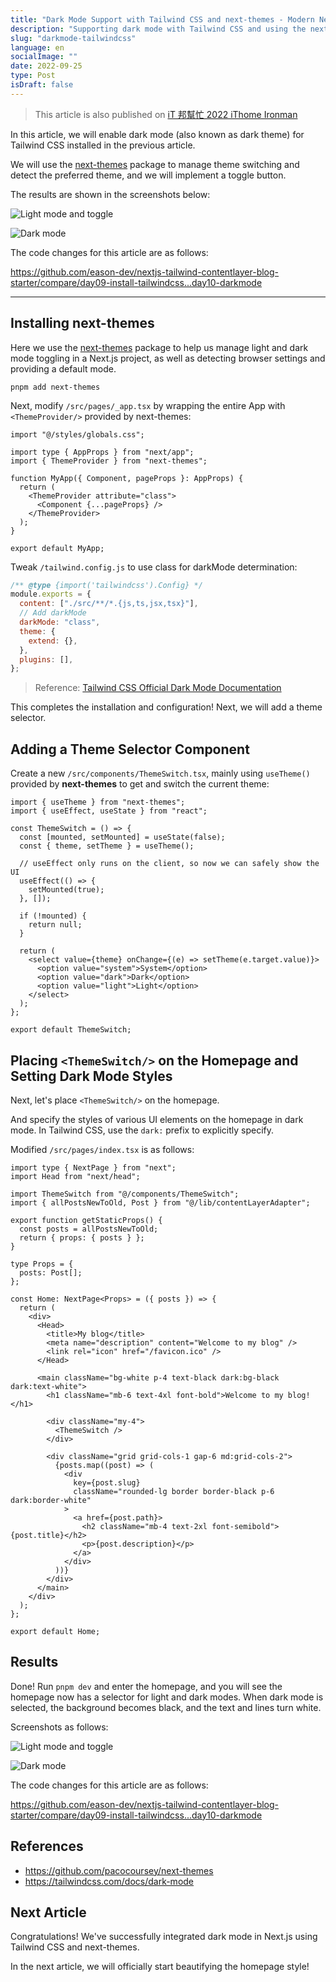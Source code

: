 ```yaml
---
title: "Dark Mode Support with Tailwind CSS and next-themes - Modern Next.js Blog Series #10"
description: "Supporting dark mode with Tailwind CSS and using the next-themes package to detect reader's preferred mode and implement a toggle button"
slug: "darkmode-tailwindcss"
language: en
socialImage: ""
date: 2022-09-25
type: Post
isDraft: false
---
```


> This article is also published on [iT 邦幫忙 2022 iThome Ironman](https://ithelp.ithome.com.tw/articles/10298268)

In this article, we will enable dark mode (also known as dark theme) for Tailwind CSS installed in the previous article.

We will use the [next-themes](https://github.com/pacocoursey/next-themes) package to manage theme switching and detect the preferred theme, and we will implement a toggle button.

The results are shown in the screenshots below:

![Light mode and toggle](https://i.imgur.com/TFd5fiq.jpg)

![Dark mode](https://i.imgur.com/m0XkqUO.jpg)

The code changes for this article are as follows:

https://github.com/eason-dev/nextjs-tailwind-contentlayer-blog-starter/compare/day09-install-tailwindcss...day10-darkmode

---

## Installing next-themes

Here we use the [next-themes](https://github.com/pacocoursey/next-themes) package to help us manage light and dark mode toggling in a Next.js project, as well as detecting browser settings and providing a default mode.

```shell
pnpm add next-themes
```

Next, modify `/src/pages/_app.tsx` by wrapping the entire App with `<ThemeProvider/>` provided by next-themes:

```tsx
import "@/styles/globals.css";

import type { AppProps } from "next/app";
import { ThemeProvider } from "next-themes";

function MyApp({ Component, pageProps }: AppProps) {
  return (
    <ThemeProvider attribute="class">
      <Component {...pageProps} />
    </ThemeProvider>
  );
}

export default MyApp;
```

Tweak `/tailwind.config.js` to use class for darkMode determination:

```js
/** @type {import('tailwindcss').Config} */
module.exports = {
  content: ["./src/**/*.{js,ts,jsx,tsx}"],
  // Add darkMode
  darkMode: "class",
  theme: {
    extend: {},
  },
  plugins: [],
};
```

> Reference: [Tailwind CSS Official Dark Mode Documentation](https://tailwindcss.com/docs/dark-mode)

This completes the installation and configuration! Next, we will add a theme selector.

## Adding a Theme Selector Component

Create a new `/src/components/ThemeSwitch.tsx`, mainly using `useTheme()` provided by **next-themes** to get and switch the current theme:

```tsx
import { useTheme } from "next-themes";
import { useEffect, useState } from "react";

const ThemeSwitch = () => {
  const [mounted, setMounted] = useState(false);
  const { theme, setTheme } = useTheme();

  // useEffect only runs on the client, so now we can safely show the UI
  useEffect(() => {
    setMounted(true);
  }, []);

  if (!mounted) {
    return null;
  }

  return (
    <select value={theme} onChange={(e) => setTheme(e.target.value)}>
      <option value="system">System</option>
      <option value="dark">Dark</option>
      <option value="light">Light</option>
    </select>
  );
};

export default ThemeSwitch;
```

## Placing `<ThemeSwitch/>` on the Homepage and Setting Dark Mode Styles

Next, let's place `<ThemeSwitch/>` on the homepage.

And specify the styles of various UI elements on the homepage in dark mode. In Tailwind CSS, use the `dark:` prefix to explicitly specify.

Modified `/src/pages/index.tsx` is as follows:

```tsx
import type { NextPage } from "next";
import Head from "next/head";

import ThemeSwitch from "@/components/ThemeSwitch";
import { allPostsNewToOld, Post } from "@/lib/contentLayerAdapter";

export function getStaticProps() {
  const posts = allPostsNewToOld;
  return { props: { posts } };
}

type Props = {
  posts: Post[];
};

const Home: NextPage<Props> = ({ posts }) => {
  return (
    <div>
      <Head>
        <title>My blog</title>
        <meta name="description" content="Welcome to my blog" />
        <link rel="icon" href="/favicon.ico" />
      </Head>

      <main className="bg-white p-4 text-black dark:bg-black dark:text-white">
        <h1 className="mb-6 text-4xl font-bold">Welcome to my blog!</h1>

        <div className="my-4">
          <ThemeSwitch />
        </div>

        <div className="grid grid-cols-1 gap-6 md:grid-cols-2">
          {posts.map((post) => (
            <div
              key={post.slug}
              className="rounded-lg border border-black p-6 dark:border-white"
            >
              <a href={post.path}>
                <h2 className="mb-4 text-2xl font-semibold">{post.title}</h2>
                <p>{post.description}</p>
              </a>
            </div>
          ))}
        </div>
      </main>
    </div>
  );
};

export default Home;
```

## Results

Done! Run `pnpm dev` and enter the homepage, and you will see the homepage now has a selector for light and dark modes. When dark mode is selected, the background becomes black, and the text and lines turn white.

Screenshots as follows:

![Light mode and toggle](https://i.imgur.com/TFd5fiq.jpg)

![Dark mode](https://i.imgur.com/m0XkqUO.jpg)

The code changes for this article are as follows:

https://github.com/eason-dev/nextjs-tailwind-contentlayer-blog-starter/compare/day09-install-tailwindcss...day10-darkmode

## References

- https://github.com/pacocoursey/next-themes
- https://tailwindcss.com/docs/dark-mode

## Next Article

Congratulations! We've successfully integrated dark mode in Next.js using Tailwind CSS and next-themes.

In the next article, we will officially start beautifying the homepage style!
